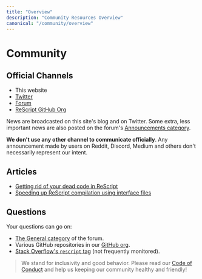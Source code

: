 ```yaml
---
title: "Overview"
description: "Community Resources Overview"
canonical: "/community/overview"
---
```


# Community

## Official Channels

- This website
- [Twitter](https://twitter.com/rescriptlang)
- [Forum](https://forum.rescript-lang.org)
- [ReScript GitHub Org](https://github.com/rescript-lang/)

News are broadcasted on this site's blog and on Twitter. Some extra, less important news are also posted on the forum's [Announcements category](https://forum.rescript-lang.org/c/announcements/).

**We don't use any other channel to communicate officially**. Any announcement made by users on Reddit, Discord, Medium and others don't necessarily represent our intent.

## Articles

- [Getting rid of your dead code in ReScript](https://dev.to/zth/getting-rid-of-your-dead-code-in-rescript-3mba) 
- [Speeding up ReScript compilation using interface files](https://dev.to/zth/speeding-up-rescript-compilation-using-interface-files-4fgn)

## Questions

Your questions can go on:
- [The General category](https://forum.rescript-lang.org/c/general/) of the forum.
- Various GitHub repositories in our [GitHub org](https://github.com/rescript-lang/).
- [Stack Overflow's `rescript` tag](https://stackoverflow.com/questions/tagged/rescript) (not frequently monitored).

> We stand for inclusivity and good behavior. Please read our [Code of
Conduct](/community/code-of-conduct) and help us keeping our community healthy and
friendly!
